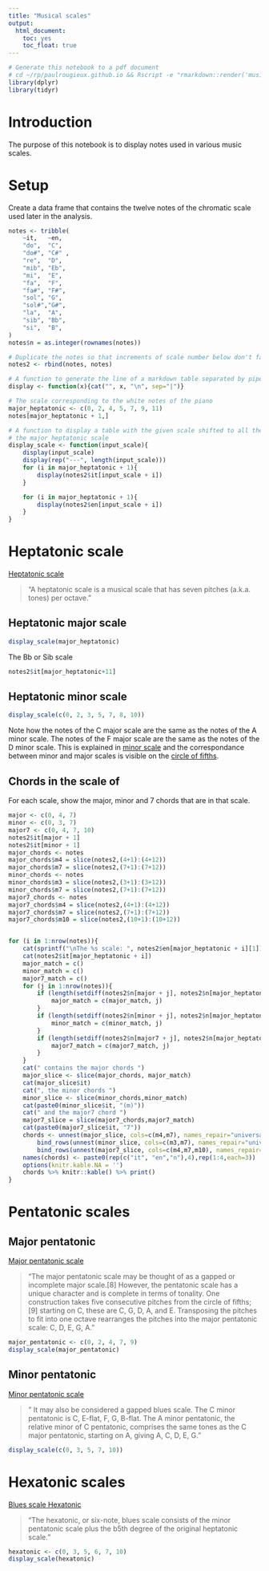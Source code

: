 ```yaml
---
title: "Musical scales"
output: 
  html_document: 
    toc: yes
    toc_float: true
---
```



```r
# Generate this notebook to a pdf document
# cd ~/rp/paulrougieux.github.io && Rscript -e "rmarkdown::render('musical_scales.Rmd', 'pdf_document')"
library(dplyr)
library(tidyr)
```

# Introduction

The purpose of this notebook is to display notes used in various music
scales.


# Setup

Create a data frame that contains the twelve notes of the chromatic scale used later in the analysis.

```r
notes <- tribble(
    ~it,   ~en, 
    "do",  "C",
    "do#", "C#" ,
    "re",  "D",
    "mib", "Eb",
    "mi",  "E",
    "fa",  "F",
    "fa#", "F#",
    "sol", "G",
    "sol#","G#",
    "la",  "A",
    "sib", "Bb",
    "si",  "B",
)
notes$n = as.integer(rownames(notes))

# Duplicate the notes so that increments of scale number below don't fall out of the range.
notes2 <- rbind(notes, notes)

# A function to generate the line of a markdown table separated by pipes "|"
display <- function(x){cat("", x, "\n", sep="|")}

# The scale corresponding to the white notes of the piano
major_heptatonic <- c(0, 2, 4, 5, 7, 9, 11)
notes[major_heptatonic + 1,]

# A function to display a table with the given scale shifted to all the note of
# the major heptatonic scale
display_scale <- function(input_scale){
    display(input_scale)
    display(rep("---", length(input_scale)))
    for (i in major_heptatonic + 1){
        display(notes2$it[input_scale + i])
    }

    for (i in major_heptatonic + 1){
        display(notes2$en[input_scale + i])
    }
}
```

# Heptatonic scale

[Heptatonic scale](https://en.wikipedia.org/wiki/Heptatonic_scale)

> "A heptatonic scale is a musical scale that has seven pitches (a.k.a. tones)
> per octave. "

## Heptatonic major scale

```r
display_scale(major_heptatonic)
```

The Bb or Sib scale
```r
notes2$it[major_heptatonic+11]
```

## Heptatonic minor scale

```r
display_scale(c(0, 2, 3, 5, 7, 8, 10))
```

Note how the notes of the C major scale are the same as the notes of the A
minor scale. The notes of the F major scale are the same as the notes of the D
minor scale. This is explained in [minor
scale](https://en.wikipedia.org/wiki/Minor_scale) and the correspondance
between minor and major scales is visible on the [circle of
fifths](https://en.wikipedia.org/wiki/Circle_of_fifths).


## Chords in the scale of

For each scale, show the major, minor and 7 chords that are in that scale.

```r
major <- c(0, 4, 7)
minor <- c(0, 3, 7)
major7 <- c(0, 4, 7, 10)
notes2$it[major + 1]
notes2$it[minor + 1]
major_chords <- notes
major_chords$m4 = slice(notes2,(4+1):(4+12))
major_chords$m7 = slice(notes2,(7+1):(7+12))
minor_chords <- notes
minor_chords$m3 = slice(notes2,(3+1):(3+12))
minor_chords$m7 = slice(notes2,(7+1):(7+12))
major7_chords <- notes
major7_chords$m4 = slice(notes2,(4+1):(4+12))
major7_chords$m7 = slice(notes2,(7+1):(7+12))
major7_chords$m10 = slice(notes2,(10+1):(10+12))


for (i in 1:nrow(notes)){
    cat(sprintf("\nThe %s scale: ", notes2$en[major_heptatonic + i][1]))
    cat(notes2$it[major_heptatonic + i])
    major_match = c()
    minor_match = c()
    major7_match = c()
    for (j in 1:nrow(notes)){
        if (length(setdiff(notes2$n[major + j], notes2$n[major_heptatonic + i])) == 0L){
            major_match = c(major_match, j)
        }
        if (length(setdiff(notes2$n[minor + j], notes2$n[major_heptatonic + i])) == 0L){
            minor_match = c(minor_match, j)
        }
        if (length(setdiff(notes2$n[major7 + j], notes2$n[major_heptatonic + i])) == 0L){
            major7_match = c(major7_match, j)
        }
    }
    cat(" contains the major chords ")
    major_slice <- slice(major_chords, major_match)
    cat(major_slice$it)
    cat(", the minor chords ")
    minor_slice <- slice(minor_chords,minor_match)
    cat(paste0(minor_slice$it, "(m)"))
    cat(" and the major7 chord ")
    major7_slice = slice(major7_chords,major7_match)
    cat(paste0(major7_slice$it, "7"))
    chords <- unnest(major_slice, cols=c(m4,m7), names_repair="universal") %>%
        bind_rows(unnest(minor_slice, cols=c(m3,m7), names_repair="universal")) %>%
        bind_rows(unnest(major7_slice, cols=c(m4,m7,m10), names_repair="universal"))
    names(chords) <- paste0(rep(c("it", "en","n"),4),rep(1:4,each=3))
    options(knitr.kable.NA = '')
    chords %>% knitr::kable() %>% print()
}

```


# Pentatonic scales

## Major pentatonic

[Major pentatonic scale](https://en.wikipedia.org/wiki/Pentatonic_scale#Major_pentatonic_scale)

> "The major pentatonic scale may be thought of as a gapped or incomplete major
> scale.[8] However, the pentatonic scale has a unique character and is
> complete in terms of tonality. One construction takes five consecutive
> pitches from the circle of fifths;[9] starting on C, these are C, G, D, A,
> and E. Transposing the pitches to fit into one octave rearranges the pitches
> into the major pentatonic scale: C, D, E, G, A."


```r
major_pentatonic <- c(0, 2, 4, 7, 9)
display_scale(major_pentatonic)
```

## Minor pentatonic

[Minor pentatonic
scale](https://en.wikipedia.org/wiki/Pentatonic_scale#Minor_pentatonic_scale)

> " It may also be considered a gapped blues scale. The C minor pentatonic
> is C, E-flat, F, G, B-flat. The A minor pentatonic, the relative minor of C
> pentatonic, comprises the same tones as the C major pentatonic, starting on
> A, giving A, C, D, E, G."

```r
display_scale(c(0, 3, 5, 7, 10))
```


# Hexatonic scales

[Blues scale Hexatonic](https://en.wikipedia.org/wiki/Blues_scale#Hexatonic)

> "The hexatonic, or six-note, blues scale consists of the minor pentatonic
> scale plus the b5th degree of the original heptatonic scale." 

```r
hexatonic <- c(0, 3, 5, 6, 7, 10)
display_scale(hexatonic)
```

